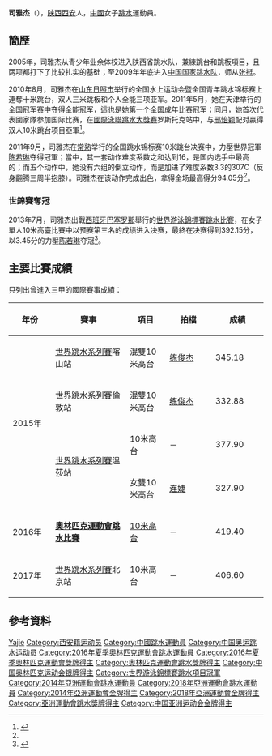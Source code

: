 {{noteTA|G1=Aquatics}}
{{Infobox sportsperson
|image       = FINA Diving World Series 2013 - Moscow (RUS) - Day 3 - Si Yajie.JPG
|caption     =
|name        = 司雅杰
|romaji      = Si Yajie
|nickname    =
|birth_date  = {{birth_date_and_age|1998|12|4}}<ref name="新浪体育0919">{{cite news|title=13岁小将惊世挑战陈若琳胡亚丹 奥运人选陡生悬念|url=http://sports.sina.com.cn/o/2011-09-19/09025752592.shtml|date=2011-09-19|accessdate=2013-06-07|archive-date=2011-10-16|archive-url=https://web.archive.org/web/20111016112602/http://sports.sina.com.cn/o/2011-09-19/09025752592.shtml|dead-url=no}}{{zh-cn}}</ref>
|birth_place = {{CHN}}[[陕西省|陕西省]][[西安市|西安市]]<ref name="新浪体育0919"/>
|residence   = 
|height      = 
|weight      = 
|retired     =
|country       = {{CHN}}
|sport         = [[跳水|跳水]]
|event         = 10米跳台 
|rank          =
|club          =
|collegeteam   =
|partner       = 
|former_partner =
|coach         =
|medaltemplates= <!-- see [[Template:MedalRelatedTemplates|Template:MedalRelatedTemplates]] -->
{{MedalSport | 女子[[跳水|跳水]]}}
{{MedalCountry | {{CHN}}}}
{{MedalCompetition|[[奧林匹克運動會|奧林匹克運動會]]}}
{{MedalSilver| [[2016年夏季奧林匹克運動會|2016年 里约热内卢]] | [[2016年夏季奧林匹克運動會跳水女子10米高台比賽|10米跳台]]}}
{{MedalCompetition|[[世界游泳錦標賽|世界游泳錦標賽]]}}
{{MedalGold  | [[2013年世界游泳锦标赛|2013年 巴塞隆拿]] | [[2013年世界游泳锦标赛跳水比赛|10米跳台]]}}
{{MedalGold  | [[2015年世界游泳錦標賽|2015年 喀山]] | [[2015年世界游泳錦標賽跳水比賽|混合雙人10米跳台]]}}
{{MedalGold  | [[2017年世界游泳錦標賽|2017年 布達佩斯]] | [[2017年世界游泳錦標賽跳水比賽－女子雙人10公尺跳台|雙人10米跳台]]}}
{{MedalGold  | [[2019年世界游泳錦標賽|2019年 光州]] | [[2019年世界游泳錦標賽跳水比賽|混合雙人10米跳台]]}}
{{MedalSilver | [[2017年世界游泳錦標賽|2017年 布達佩斯]] | [[2017年世界游泳錦標賽跳水比賽－女子10公尺跳台|10米跳台]]}}
}}
'''司雅杰'''（{{bd|1998年|12月4日|catIdx=S司}}），[[陕西|陕西]][[西安|西安]]人，[[中华人民共和国|中國]]女子[[跳水|跳水]]運動員。

== 簡歷 ==
2005年，司雅杰从青少年业余体校进入陕西省跳水队，兼練跳台和跳板項目，且两项都打下了比较扎实的基础；至2009年年底进入[[中国国家跳水队|中国国家跳水队]]，师从[[张挺|张挺]]。

2010年8月，司雅杰在[[山东|山东]][[日照市|日照市]]举行的全国水上运动会暨全国青年跳水锦标赛上連奪十米跳台，双人三米跳板和个人全能三项亚军。2011年5月，她在天津举行的全国冠军赛中夺得全能冠军，這也是她第一个全国成年比赛冠军；同月，她首次代表國家隊参加国际比赛，在[[國際泳聯跳水大獎賽|國際泳聯跳水大獎賽]]罗斯托克站中，与[[邢怡颖|邢怡颖]]配对贏得双人10米跳台项目亞軍<ref name="新浪体育0917">{{cite news|title=何冲常熟再现跳水难度王本色 12岁司雅杰获两金一铜|url=http://www.hinews.cn/news/system/2011/09/17/013355229.shtml|date=2011-09-17|accessdate=2013-06-07|archive-date=2021-05-18|archive-url=https://web.archive.org/web/20210518003113/http://www.hinews.cn/news/system/2011/09/17/013355229.shtml|dead-url=no}}{{zh-cn}}</ref>。

2011年9月，司雅杰在[[常熟|常熟]]举行的全国跳水锦标赛10米跳台决赛中，力壓世界冠軍[[陈若琳|陈若琳]]夺得冠軍；當中，其一套动作难度系数之和达到16，是国内选手中最高的；而五个动作中，她没有六组的倒立动作，而是加进了难度系数3.3的307C（反身翻腾三周半抱膝）。司雅杰在该动作完成出色，拿得全场最高得分94.05分<ref name="新浪体育0919"/>。

=== 世錦賽奪冠 ===
2013年7月，司雅杰出戰[[西班牙|西班牙]][[巴塞罗那|巴塞罗那]]舉行的[[2013年世界游泳錦標賽跳水比賽|世界游泳錦標賽跳水比賽]]，在女子單人10米高臺比賽中以预赛第三名的成绩进入决赛，最終在决赛得到392.15分，以3.45分的力壓[[陈若琳|陈若琳]]夺冠<ref>{{cite news|title=15岁司雅杰夺冠不算冷门 陈若琳:没人一直处高水平|url=http://www.hinews.cn/news/system/2013/07/27/015889565.shtml|newspaper=《辽宁日报》|date=2013-07-27|accessdate=2013-07-30|archive-date=2016-03-04|archive-url=https://web.archive.org/web/20160304042620/http://www.hinews.cn/news/system/2013/07/27/015889565.shtml|dead-url=no}}</ref>。

==主要比賽成績==
只列出曾進入三甲的國際賽事成績：
{| class=wikitable style="text-align:center; font-size:small;" 
!width="80"|年份
!width="180"|賽事
!width="80"|項目
!width="100"|拍檔
!colspan="2" width="100"|成績
|-
!rowspan="4"|2015年
|[[2015年世界跳水系列賽|世界跳水系列賽]]喀山站
|混雙10米高台
|[[练俊杰|练俊杰]]
|345.18
|bgcolor="gold"|'''冠軍'''
|-
|[[2015年世界跳水系列賽|世界跳水系列賽]]倫敦站
|混雙10米高台
|[[练俊杰|练俊杰]]
|332.88
|bgcolor="gold"|'''冠軍'''
|-
|rowspan="2"|[[2015年世界跳水系列賽|世界跳水系列賽]]溫莎站
|10米高台
|－
|377.90
|bgcolor="silver"|亞軍
|-
|女雙10米高台
|[[连婕|连婕]]
|327.90
|bgcolor="gold"|'''冠軍'''
|-
!rowspan="1"|2016年
|'''[[2016年夏季奧林匹克運動會跳水比賽|奧林匹克運動會跳水比賽]]'''
|[[2016年夏季奧林匹克運動會跳水女子10米高台比賽|10米高台]]
|－
|419.40
|bgcolor="silver"|銀牌
|-
!rowspan="1"|2017年
|[[2017年世界跳水系列賽|世界跳水系列賽]]北京站
|10米高台
|－
|406.60
|bgcolor="gold"|'''冠軍'''
|}

==參考資料==
{{Reflist}}

{{世界游泳錦標賽跳水項目－女子10米高臺冠軍}}
{{世界游泳錦標賽跳水項目－混合雙人10米高臺冠軍}}
{{世界游泳錦標賽跳水項目－女子雙人10米高臺冠軍}}
{{亚洲运动会跳水比赛女子10米跳台冠军}}

{{Authority control}}
{{DEFAULTSORT:Si Yajie}}
[[Category:司姓|Yajie]]
[[Category:西安籍运动员|Category:西安籍运动员]]
[[Category:中國跳水運動員|Category:中國跳水運動員]]
[[Category:中国奥运跳水运动员|Category:中国奥运跳水运动员]]
[[Category:2016年夏季奧林匹克運動會跳水運動員|Category:2016年夏季奧林匹克運動會跳水運動員]]
[[Category:2016年夏季奧林匹克運動會獎牌得主|Category:2016年夏季奧林匹克運動會獎牌得主]]
[[Category:奧林匹克運動會跳水獎牌得主|Category:奧林匹克運動會跳水獎牌得主]]
[[Category:中国奥林匹克运动会银牌得主|Category:中国奥林匹克运动会银牌得主]]
[[Category:世界游泳錦標賽跳水項目冠軍|Category:世界游泳錦標賽跳水項目冠軍]]
[[Category:2014年亞洲運動會跳水運動員|Category:2014年亞洲運動會跳水運動員]]
[[Category:2018年亞洲運動會跳水運動員|Category:2018年亞洲運動會跳水運動員]]
[[Category:2014年亞洲運動會金牌得主|Category:2014年亞洲運動會金牌得主]]
[[Category:2018年亞洲運動會金牌得主|Category:2018年亞洲運動會金牌得主]]
[[Category:亞洲運動會跳水獎牌得主|Category:亞洲運動會跳水獎牌得主]]
[[Category:中国亚洲运动会金牌得主|Category:中国亚洲运动会金牌得主]]